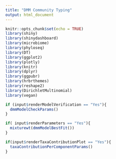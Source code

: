 ```yaml
---
title: "DMM Community Typing"
output: html_document
---
```

```r
knitr::opts_chunk$set(echo = TRUE)
library(shiny)
library(shinydashboard)
library(microbiome)
library(phyloseq)
library(DT)
library(ggplot2)
library(plotly)
library(knitr)
library(dplyr)
library(ggpubr)
library(hrbrthemes)
library(reshape2)
library(DirichletMultinomial)
library(vegan)
```


```r
if (input$renderModelVerification == "Yes"){
  dmmModelCheckParams()
}
```
```r
if( input$renderParameters == "Yes"){
  mixturewt(dmmModelBestFit())
}
```
```r
if(input$renderTaxaContributionPlot == "Yes"){
  taxaContributionPerComponentParams()
}
```

